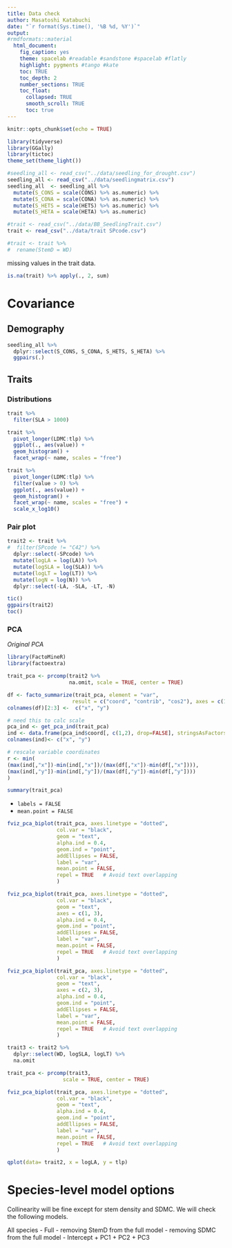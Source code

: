 ```yaml
---
title: Data check
author: Masatoshi Katabuchi
date: "`r format(Sys.time(), '%B %d, %Y')`"
output:
#rmdformats::material
  html_document:
    fig_caption: yes
    theme: spacelab #readable #sandstone #spacelab #flatly
    highlight: pygments #tango #kate
    toc: TRUE
    toc_depth: 2
    number_sections: TRUE
    toc_float:
      collapsed: TRUE
      smooth_scroll: TRUE
      toc: true
---
```


```r
knitr::opts_chunk$set(echo = TRUE)
```

```r
library(tidyverse)
library(GGally)
library(tictoc)
theme_set(theme_light())

#seedling_all <- read_csv("../data/seedling_for_drought.csv")
seedling_all <- read_csv("../data/seedlingmatrix.csv") 
seedling_all  <- seedling_all %>%
  mutate(S_CONS = scale(CONS) %>% as.numeric) %>%
  mutate(S_CONA = scale(CONA) %>% as.numeric) %>%
  mutate(S_HETS = scale(HETS) %>% as.numeric) %>%
  mutate(S_HETA = scale(HETA) %>% as.numeric)

#trait <- read_csv("../data/BB_SeedlingTrait.csv")
trait <- read_csv("../data/trait SPcode.csv")

#trait <- trait %>% 
#  rename(StemD = WD)

```

missing values in the trait data.

```r

is.na(trait) %>% apply(., 2, sum)

```


# Covariance

## Demography

```r

seedling_all %>%
  dplyr::select(S_CONS, S_CONA, S_HETS, S_HETA) %>%
  ggpairs(.)

```

## Traits

### Distributions

```r
trait %>% 
  filter(SLA > 1000)
```

```r
trait %>% 
  pivot_longer(LDMC:tlp) %>%
  ggplot(., aes(value)) +
  geom_histogram() +
  facet_wrap(~ name, scales = "free")

trait %>% 
  pivot_longer(LDMC:tlp) %>%
  filter(value > 0) %>%
  ggplot(., aes(value)) +
  geom_histogram() +
  facet_wrap(~ name, scales = "free") +
  scale_x_log10()
```

### Pair plot

```r

trait2 <- trait %>%
#  filter(SPcode != "C42") %>%
  dplyr::select(-SPcode) %>%
  mutate(logLA = log(LA)) %>%
  mutate(logSLA = log(SLA)) %>%
  mutate(logLT = log(LT)) %>%
  mutate(logN = log(N)) %>%
  dplyr::select(-LA, -SLA, -LT, -N) 

tic()
ggpairs(trait2)
toc()

```

### PCA

*Original PCA*

```r
library(FactoMineR)
library(factoextra)

trait_pca <- prcomp(trait2 %>% 
                    na.omit, scale = TRUE, center = TRUE)

df <- facto_summarize(trait_pca, element = "var", 
                     result = c("coord", "contrib", "cos2"), axes = c(1,2))
colnames(df)[2:3] <-  c("x", "y")

# need this to calc scale
pca_ind <- get_pca_ind(trait_pca)
ind <- data.frame(pca_ind$coord[, c(1,2), drop=FALSE], stringsAsFactors = TRUE)
colnames(ind)<- c("x", "y")

# rescale variable coordinates
r <- min(
(max(ind[,"x"])-min(ind[,"x"])/(max(df[,"x"])-min(df[,"x"]))),
(max(ind[,"y"])-min(ind[,"y"])/(max(df[,"y"])-min(df[,"y"])))
)

```

```r
summary(trait_pca)
```

- `labels = FALSE`
- `mean.point = FALSE`

```r

fviz_pca_biplot(trait_pca, axes.linetype = "dotted", 
                col.var = "black", 
                geom = "text",
                alpha.ind = 0.4, 
                geom.ind = "point",
                addEllipses = FALSE,
                label = "var",
                mean.point = FALSE,
                repel = TRUE   # Avoid text overlapping
                ) 


```

```r
fviz_pca_biplot(trait_pca, axes.linetype = "dotted", 
                col.var = "black", 
                geom = "text",
                axes = c(1, 3),
                alpha.ind = 0.4, 
                geom.ind = "point",
                addEllipses = FALSE,
                label = "var",
                mean.point = FALSE,
                repel = TRUE   # Avoid text overlapping
                ) 
```

```r
fviz_pca_biplot(trait_pca, axes.linetype = "dotted", 
                col.var = "black", 
                geom = "text",
                axes = c(2, 3),
                alpha.ind = 0.4, 
                geom.ind = "point",
                addEllipses = FALSE,
                label = "var",
                mean.point = FALSE,
                repel = TRUE   # Avoid text overlapping
                ) 
```

```r

trait3 <- trait2 %>% 
  dplyr::select(WD, logSLA, logLT) %>%
  na.omit

trait_pca <- prcomp(trait3,
                  scale = TRUE, center = TRUE)

fviz_pca_biplot(trait_pca, axes.linetype = "dotted", 
                col.var = "black", 
                geom = "text",
                alpha.ind = 0.4, 
                geom.ind = "point",
                addEllipses = FALSE,
                label = "var",
                mean.point = FALSE,
                repel = TRUE   # Avoid text overlapping
                ) 
```

```r
qplot(data= trait2, x = logLA, y = tlp)
```

# Species-level model options

Collinearity will be fine except for stem density and SDMC. We will check the
following models.

All species
  - Full
  - removing StemD from the full model
  - removing SDMC from the full model
  - Intercept + PC1 + PC2 + PC3
